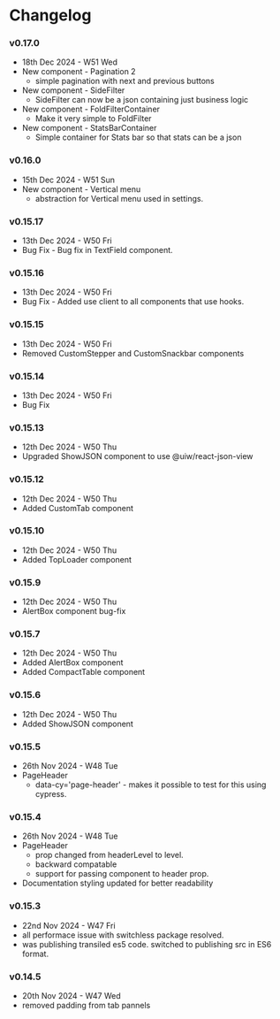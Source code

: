 
<Meta title="Changelog" />

# Changelog

### v0.17.0  
- 18th Dec 2024 - W51 Wed
- New component - Pagination 2
  - simple pagination with next and previous buttons 
- New component - SideFilter
  - SideFilter can now be a json containing just business logic
- New component - FoldFilterContainer
  - Make it very simple to FoldFilter
- New component - StatsBarContainer
  - Simple container for Stats bar so that stats can be a json

### v0.16.0  
- 15th Dec 2024 - W51 Sun
- New component - Vertical menu
  - abstraction for Vertical menu used in settings. 

### v0.15.17
- 13th Dec 2024 - W50 Fri
- Bug Fix - Bug fix in TextField component.

### v0.15.16
- 13th Dec 2024 - W50 Fri
- Bug Fix - Added use client to all components that use hooks.

### v0.15.15
- 13th Dec 2024 - W50 Fri
- Removed CustomStepper and CustomSnackbar components

### v0.15.14
- 13th Dec 2024 - W50 Fri
- Bug Fix

### v0.15.13
- 12th Dec 2024 - W50 Thu
- Upgraded ShowJSON component to use @uiw/react-json-view

### v0.15.12
- 12th Dec 2024 - W50 Thu
- Added CustomTab component

### v0.15.10
- 12th Dec 2024 - W50 Thu
- Added TopLoader component

### v0.15.9
- 12th Dec 2024 - W50 Thu
- AlertBox component bug-fix

### v0.15.7
- 12th Dec 2024 - W50 Thu
- Added AlertBox component
- Added CompactTable component

### v0.15.6
- 12th Dec 2024 - W50 Thu
- Added ShowJSON component

### v0.15.5
- 26th Nov 2024 - W48 Tue
- PageHeader 
  - data-cy='page-header' - makes it possible to test for this using cypress. 

### v0.15.4
- 26th Nov 2024 - W48 Tue
- PageHeader 
  - prop changed from headerLevel to level. 
  - backward compatable
  - support for passing component to header prop.
- Documentation styling updated for better readability

### v0.15.3
- 22nd Nov 2024 - W47 Fri
- all performace issue with switchless package resolved. 
- was publishing transiled es5 code. switched to publishing src in ES6 format. 

### v0.14.5
- 20th Nov 2024 - W47 Wed
- removed padding from tab pannels